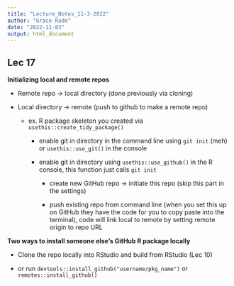 ```yaml
---
title: "Lecture_Notes_11-3-2022"
author: "Grace Rade"
date: "2022-11-03"
output: html_document
---
```

## Lec 17

**Initializing local and remote repos**

  + Remote repo -> local directory (done previously via cloning)
  
  + Local directory -> remote (push to github to make a remote repo)
  
    - ex. R package skeleton you created via `usethis::create_tidy_package()`
    
      - enable git in directory in the command line using `git init` (meh) or `usethis::use_git()` in the console
      
      - enable git in directory using `usethis::use_github()` in the R console, this function just calls `git init`
      
        -  create new GitHub repo -> initiate this repo (skip this part in the settings)
      
        - push existing repo from command line (when you set this up on GitHub they have the code for you to copy paste into the terminal), code will link local to remote by setting remote origin to repo URL
      
      
**Two ways to install someone else’s GitHub R package locally**

  + Clone the repo locally into RStudio and build from RStudio (Lec 10)
  
  + or run `devtools::install_github("username/pkg_name")` or `remotes::install_github()`
  
  